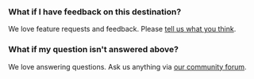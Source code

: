 ### What if I have feedback on this destination?

We love feature requests and feedback. Please [tell us what you think](https://us.posthog.com/#panel=support%3Afeedback%3Aapps%3Alow%3Atrue).

### What if my question isn't answered above?

We love answering questions. Ask us anything via [our community forum](/questions). 
